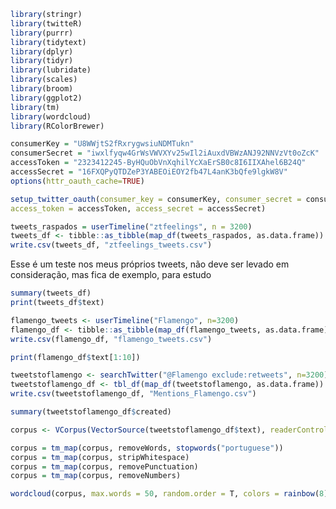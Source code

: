 ```r
library(stringr)
library(twitteR)
library(purrr)
library(tidytext)
library(dplyr)
library(tidyr)
library(lubridate)
library(scales)
library(broom)
library(ggplot2)
library(tm)
library(wordcloud)
library(RColorBrewer)
```

```r
consumerKey = "U8WWjtS2fRxrygwsiuNDMTukn"
consumerSecret = "iwxlfyqw4GrWsVWVXYv25wIl2iAuxdVBWzANJ92NNVzVt0oZcK"
accessToken = "2323412245-ByHQuObVnXqhilYcXaErSB0c8I6IIXAhel6B24Q"
accessSecret = "16FXQPyQTDZeP3YABEOiEOY2fb47L4anK3bQfe9lgkW8V"
options(httr_oauth_cache=TRUE)

setup_twitter_oauth(consumer_key = consumerKey, consumer_secret = consumerSecret,
access_token = accessToken, access_secret = accessSecret)
```

```r
tweets_raspados = userTimeline("ztfeelings", n = 3200)
tweets_df <- tibble::as_tibble(map_df(tweets_raspados, as.data.frame))
write.csv(tweets_df, "ztfeelings_tweets.csv")
```
Esse é um teste nos meus próprios tweets, não deve ser levado em consideração, mas fica de exemplo, para estudo
```r
summary(tweets_df)
print(tweets_df$text)
```

```r
flamengo_tweets <- userTimeline("Flamengo", n=3200)
flamengo_df <- tibble::as_tibble(map_df(flamengo_tweets, as.data.frame))
write.csv(flamengo_df, "flamengo_tweets.csv")
```

```r
print(flamengo_df$text[1:10])
```

```r
tweetstoflamengo <- searchTwitter("@Flamengo exclude:retweets", n=3200)
tweetstoflamengo_df <- tbl_df(map_df(tweetstoflamengo, as.data.frame))
write.csv(tweetstoflamengo_df, "Mentions_Flamengo.csv")
```

```r
summary(tweetstoflamengo_df$created)
```

```r
corpus <- VCorpus(VectorSource(tweetstoflamengo_df$text), readerControl = list(reader=readPlain, language = "eng"))

corpus = tm_map(corpus, removeWords, stopwords("portuguese"))
corpus = tm_map(corpus, stripWhitespace)
corpus = tm_map(corpus, removePunctuation)
corpus = tm_map(corpus, removeNumbers)
```

```r
wordcloud(corpus, max.words = 50, random.order = T, colors = rainbow(8), rot.per = 0.5, use.r.layout = T)
```



